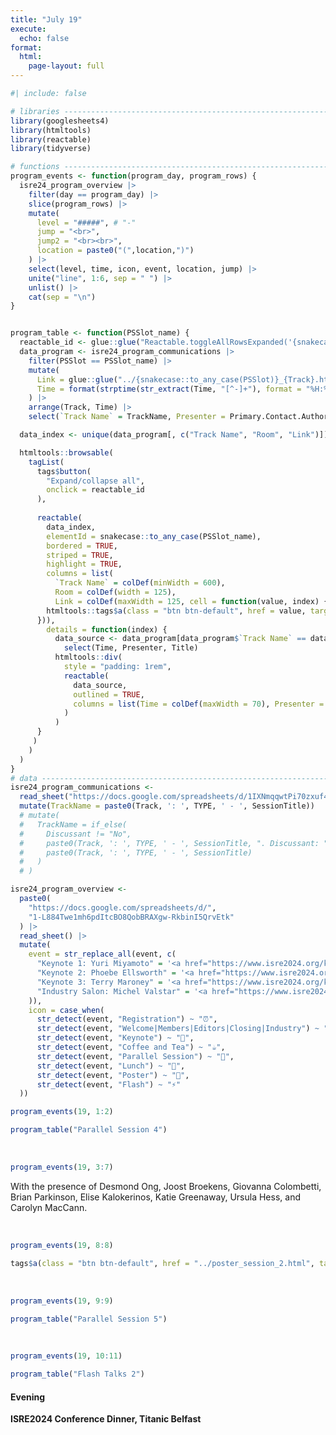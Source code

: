 ```yaml
---
title: "July 19"
execute: 
  echo: false
format: 
  html:
    page-layout: full
---
```


```r
#| include: false

# libraries --------------------------------------------------------------------
library(googlesheets4)
library(htmltools)
library(reactable)
library(tidyverse)

# functions --------------------------------------------------------------------
program_events <- function(program_day, program_rows) {
  isre24_program_overview |> 
    filter(day == program_day) |> 
    slice(program_rows) |> 
    mutate(
      level = "#####", # "-"
      jump = "<br>",
      jump2 = "<br><br>",
      location = paste0("(",location,")")
    ) |> 
    select(level, time, icon, event, location, jump) |> 
    unite("line", 1:6, sep = " ") |> 
    unlist() |> 
    cat(sep = "\n")
}


program_table <- function(PSSlot_name) {
  reactable_id <- glue::glue("Reactable.toggleAllRowsExpanded('{snakecase::to_any_case(PSSlot_name)}')")
  data_program <- isre24_program_communications |>
    filter(PSSlot == PSSlot_name) |> 
    mutate(
      Link = glue::glue("../{snakecase::to_any_case(PSSlot)}_{Track}.html"),
      Time = format(strptime(str_extract(Time, "[^-]+"), format = "%H:%M"), format = "%H:%M")
    ) |> 
    arrange(Track, Time) |> 
    select(`Track Name` = TrackName, Presenter = Primary.Contact.Author.Name, Title = Paper.Title, Time, Room, Link)

  data_index <- unique(data_program[, c("Track Name", "Room", "Link")])

  htmltools::browsable(
    tagList(
      tags$button(
        "Expand/collapse all",
        onclick = reactable_id
      ),
  
      reactable(
        data_index, 
        elementId = snakecase::to_any_case(PSSlot_name),
        bordered = TRUE, 
        striped = TRUE, 
        highlight = TRUE,
        columns = list(
          `Track Name` = colDef(minWidth = 600),
          Room = colDef(width = 125),
          Link = colDef(maxWidth = 125, cell = function(value, index) {
        htmltools::tags$a(class = "btn btn-default", href = value, target = "_blank", "Abstracts")
      })),
        details = function(index) {
          data_source <- data_program[data_program$`Track Name` == data_index$`Track Name`[index], ] |>
            select(Time, Presenter, Title)
          htmltools::div(
            style = "padding: 1rem",
            reactable(
              data_source, 
              outlined = TRUE,
              columns = list(Time = colDef(maxWidth = 70), Presenter = colDef(maxWidth = 200))
            )
          )
      }
     )
    )
  )
}
# data -------------------------------------------------------------------------
isre24_program_communications <-
  read_sheet("https://docs.google.com/spreadsheets/d/1IXNmqqwtPi70zxuf4q6QTpIsFi4anOuSm4RZySt_m7A") |>
  mutate(TrackName = paste0(Track, ': ', TYPE, ' - ', SessionTitle))
  # mutate(
  #   TrackName = if_else(
  #     Discussant != "No",
  #     paste0(Track, ': ', TYPE, ' - ', SessionTitle, ". Discussant: ", Discussant),
  #     paste0(Track, ': ', TYPE, ' - ', SessionTitle)
  #   )
  # )

isre24_program_overview <- 
  paste0(
    "https://docs.google.com/spreadsheets/d/",
    "1-L884Twe1mh6pdItcBO8QobBRAXgw-RkbinI5QrvEtk"
  ) |> 
  read_sheet() |> 
  mutate(
    event = str_replace_all(event, c(
      "Keynote 1: Yuri Miyamoto" = '<a href="https://www.isre2024.org/keynotes/speakers/Yuri_Miyamoto">Keynote 1: Yuri Miyamoto</a>',
      "Keynote 2: Phoebe Ellsworth" = '<a href="https://www.isre2024.org/keynotes/speakers/Phoebe_Ellsworth">Keynote 2: Phoebe Ellsworth</a>',
      "Keynote 3: Terry Maroney" = '<a href="https://www.isre2024.org/keynotes/speakers/Terry_Maroney">Keynote 3: Terry Maroney</a>',
      "Industry Salon: Michel Valstar" = '<a href="https://www.isre2024.org/program/industry">Industry Salon: Michel Valstar</a>'
    )),
    icon = case_when(
      str_detect(event, "Registration") ~ "⏰",
      str_detect(event, "Welcome|Members|Editors|Closing|Industry") ~ "🎤",
      str_detect(event, "Keynote") ~ "🎤️",
      str_detect(event, "Coffee and Tea") ~ "☕",
      str_detect(event, "Parallel Session") ~ "💬",
      str_detect(event, "Lunch") ~ "🥙",
      str_detect(event, "Poster") ~ "📜",
      str_detect(event, "Flash") ~ "⚡"
  ))
```

```r
program_events(19, 1:2)
```

```r
program_table("Parallel Session 4")
```

<br>

```r
program_events(19, 3:7)
```

With the presence of Desmond Ong, Joost Broekens, Giovanna Colombetti, Brian Parkinson, Elise Kalokerinos, Katie Greenaway, Ursula Hess, and Carolyn MacCann.


<br>

```r
program_events(19, 8:8)
```

```r
tags$a(class = "btn btn-default", href = "../poster_session_2.html", target = "_blank", "List and Abstracts")
```

<br>

```r
program_events(19, 9:9)
```

```r
program_table("Parallel Session 5")
```

<br>

```r
program_events(19, 10:11)
```

```r
program_table("Flash Talks 2")
```

#### Evening

**ISRE2024 Conference Dinner, Titanic Belfast**